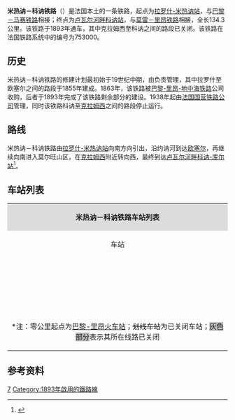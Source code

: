 {{Infobox rail system-route
|collapsed=no
|box_width=
|rail_name=米热讷－科讷铁路<br>{{lang|fr|Ligne de Laroche-Migennes à Cosne}}
|banner_color=
|sec_banner_color=
|logo_filename=
|image_width=
|logo_bgcolor=
|logo_note=
|image =753000 - Ligne de Laroche-Migennes à Cosne - Fr.png
|imagesize=
|caption=米热讷－科讷铁路路线图<small>（运营部分）</small>
|system_map=
|mapimage_width=
|map_bgcolor=
|locale={{FRA}}
|service_type=客货共用、地方铁路
|start=[[拉罗什-米热讷站|拉罗什-米热讷站]]、[[卢瓦尔河畔科讷站|卢瓦尔河畔科讷站]]
|begin_operation=1893年
|end_operation=
|operation_note=
|system_length=
|length_in_operation=134.3km
|total_length=
|status=使用中（克拉姆西以北路段）
|line_title=线路
|lines=[[单线铁路|单线铁路]]
|stations=
|route_title=线路
|main_route=
|secondary_route=
|branch_route=
|standard=
|main_stations=[[拉罗什-米热讷站|拉罗什-米热讷站]]、[[欧塞尔圣热尔韦站|欧塞尔圣热尔韦站]]、[[卢瓦尔河畔科讷站|卢瓦尔河畔科讷站]]
|ridership=
|fleet_size=
|max_speed= 
|track_gauge=
|distance_between_mainlines=
|min_radius=
|max_grade=
|block_signal=
|electrified=
|depot=
|operator={{法国交通数据|sncf}}
|franchise=
|hq=
|key_person=
|website=
|route_map=
}}
'''米热讷－科讷铁路'''（{{lang-fr|Ligne de Laroche-Migennes à Cosne}}）是法国本土的一条铁路，起点为[[拉罗什-米热讷站|拉罗什-米热讷站]]，与[[巴黎－马赛铁路|巴黎－马赛铁路]]相接；终点为[[卢瓦尔河畔科讷站|卢瓦尔河畔科讷站]]，与[[莫雷－里昂铁路|莫雷－里昂铁路]]相接，全长134.3公里。该铁路于1893年通车，其中克拉姆西至科讷之间的路段已关闭。该铁路在法国铁路系统中的编号为753000。

==历史==

米热讷－科讷铁路的修建计划最初始于19世纪中期，由{{link-fr|巴黎-里昂铁路公司|Compagnie du chemin de fer de Paris à Lyon}}负责管理，其中拉罗什至欧塞尔之间的路段于1855年建成。1863年，该铁路被[[巴黎-里昂-地中海铁路|巴黎-里昂-地中海铁路]]公司收购，后者于1893年完成了该铁路剩余部分的建设。1938年起由[[法国国营铁路公司|法国国营铁路公司]]管理，同时该铁路科讷至[[克拉姆西|克拉姆西]]之间的路段停止运行。

==路线==
米热讷－科讷铁路由[[拉罗什-米热讷站|拉罗什-米热讷站]]向南方向引出，沿约讷河到达[[欧塞尔|欧塞尔]]，再继续向南进入莫尔旺山区，在[[克拉姆西|克拉姆西]]附近转向西，最终到达[[卢瓦尔河畔科讷-库尔站|卢瓦尔河畔科讷-库尔站]]<ref name="geo">{{Cite web|url=https://www.geoportail.gouv.fr/carte|title=Carte|accessdate=2021-02-23|author=Géoportail|language=fr|publisher=Géoportail|archive-url=https://web.archive.org/web/20170129154129/https://www.geoportail.gouv.fr/carte/|archive-date=2017-01-29|dead-url=no}}</ref>。

==车站列表==
{| class="wikitable mw-collapsible " style="margin:1em auto 1em auto; font-size:smaller"
|colspan="5" align="center" style="background:#DCDCDC"|'''米热讷－科讷铁路车站列表'''
|-
!align="center" |车站
!align="center" |公里数*
!align="center" |交汇路线
!align="center" |本线停靠车种
!align="center" |可换乘交通
|-
|align="center" rowspan=2|{{Arret|Laroche - Migennes|[[拉罗什-米热讷站|拉罗什-米热讷站]]}}
|154.471
|[[巴黎－马赛铁路|巴黎－马赛铁路]]<small>（[[巴黎-里昂火车站|巴黎]]方向）</small>↑<br>[[巴黎－马赛铁路|巴黎－马赛铁路]]<small>（[[第戎城站|第戎]]/[[马赛圣夏勒站|马赛]]方向）</small>↘
|
|
|-
|154.874
|联络线，可前往[[巴黎－马赛铁路|巴黎－马赛铁路]]的[[第戎城站|第戎]]/[[马赛圣夏勒站|马赛]]方向↗
|align="center"|{{法国交通数据|ter|bfc}}
|{{法国交通数据|car|89}}
|-
|align="center"|{{Arret|<s>Bonnard - Bassou|博纳尔-巴苏站</s>}}
|159.236
|
|
|
|-
|align="center"|{{Arret|Chemilly - Appoigny|[[舍米伊-阿普瓦尼站|舍米伊-阿普瓦尼站]]}}
|162.687
|
|align="center"|{{法国交通数据|ter|bfc}}
|
|-
|align="center"|{{Arret|Monéteau - Gurgy|[[莫内托-居尔日站|莫内托-居尔日站]]}}
|168.260
|
|align="center"|{{法国交通数据|ter|bfc}}
|
|-
|align="center"|{{Arret|Auxerre-Saint-Gervais|[[欧塞尔圣热尔韦站|欧塞尔圣热尔韦站]]}}
|174.246
|
|align="center"|{{法国交通数据|ter|bfc}}
|{{法国交通数据|car|89}}<br>{{法国交通数据/城市公共交通|欧塞尔}}
|-
|align="center"|{{Arret|Augy - Vaux|[[欧日-沃站|欧日-沃站]]}}
|178.781
|
|align="center"|{{法国交通数据|ter|bfc}}
|{{法国交通数据|car|89}}
|-
|align="center"|{{Arret|Champs - Saint-Bris|[[尚-圣布里站|尚-圣布里站]]}}
|182.005
|
|align="center"|{{法国交通数据|ter|bfc}}
|
|-
|align="center"|{{Arret|Vincelles|[[万塞勒站|万塞勒站]]}}
|186.270
|
|align="center"|{{法国交通数据|ter|bfc}}
|
|-
|align="center" rowspan=2|{{Arret|Cravant - Bazarnes|[[克拉旺-巴扎尔讷站|克拉旺-巴扎尔讷站]]}}
|191.390
|
|align="center"|{{法国交通数据|ter|bfc}}
|{{法国交通数据|car|89}}
|-
|191.717
|[[克拉旺-巴扎尔讷－德拉西圣卢铁路|克拉旺-巴扎尔讷－德拉西圣卢铁路]]<small>（[[欧坦站|欧坦]]方向）</small>↘
|
|
|-
|align="center"|{{Arret|<s>Prégilbert|普雷日尔贝站</s>}}
|195.729
|
|
|
|-
|align="center"|{{Arret|Mailly-la-Ville|[[马伊城站|马伊城站]]}}
|200.419
|
|align="center"|{{法国交通数据|ter|bfc}}
|
|-
|align="center"|{{Arret|Châtel-Censoir|[[沙泰勒桑苏瓦尔站|沙泰勒桑苏瓦尔站]]}}
|210.309
|
|align="center"|{{法国交通数据|ter|bfc}}
|
|-
|align="center"|{{Arret|Coulanges-sur-Yonne|[[约讷河畔库朗日站|约讷河畔库朗日站]]}}
|218.196
|
|align="center"|{{法国交通数据|ter|bfc}}
|
|-
|align="center"|{{Arret|<s>Surgy|叙尔日站</s>}}
|222.095
|
|
|
|-
|align="center"|{{Arret|Clamecy|[[克拉姆西站|克拉姆西站]]}}
|226.687
|[[克拉姆西－卢瓦尔河畔日伊铁路|克拉姆西－卢瓦尔河畔日伊铁路]]<small>（[[塞西拉图尔站|塞西拉图尔]]方向）</small>↘
|align="center"|{{法国交通数据|ter|bfc}}
|{{法国交通数据|car|58}}
|-style="background: #BDBDBD"
|align="center"|{{Arret|<s>Billy-sur-Oisy|瓦西河畔比伊站</s>}}
|236.360
|
|
|
|-style="background: #BDBDBD"
|align="center"|{{Arret|<s>Étais|埃泰站</s>}}
|244.165
|
|
|
|-style="background: #BDBDBD"
|align="center"|{{Arret|<s>Entrains|昂特兰站</s>}}
|252.022
|
|
|
|-style="background: #BDBDBD"
|align="center"|{{Arret|<s>Donzy|栋济站</s>}}
|268.000
|
|
|
|-style="background: #BDBDBD"
|align="center"|{{Arret|<s>Saint-Martin - Saint-Laurent|圣马丁-圣洛朗站</s>}}
|280.500
|
|
|
|-
|align="center"|{{Arret|Cosne-sur-Loire|[[卢瓦尔河畔科讷站|卢瓦尔河畔科讷站]]}}
|289.200
|[[莫雷－里昂铁路|莫雷－里昂铁路]]<small>（[[讷韦尔站|讷韦尔]]/[[里昂佩拉什站|里昂]]方向）</small>↗<br>[[莫雷－里昂铁路|莫雷－里昂铁路]]<small>（[[巴黎-里昂火车站|巴黎]]方向）</small>↓
|align="center"|{{法国交通数据|ter|bfc}}<br>{{法国交通数据|ter|cvl}}
|{{法国交通数据|car|18}}<br>{{法国交通数据|car|58}}<br>{{法国交通数据/城市公共交通|卢瓦尔河畔科讷-库尔}}
|-
|colspan=5|<nowiki>*注</nowiki>：零公里起点为[[巴黎-里昂火车站|巴黎-里昂火车站]]；<s>划线车站</s>为已关闭车站；<span style="background: #BDBDBD">灰色部分</span>表示其所在线路已关闭
|}

==参考资料==
{{Reflist}}
[[Category:法國鐵路線|7]]
[[Category:1893年啟用的鐵路線|Category:1893年啟用的鐵路線]]